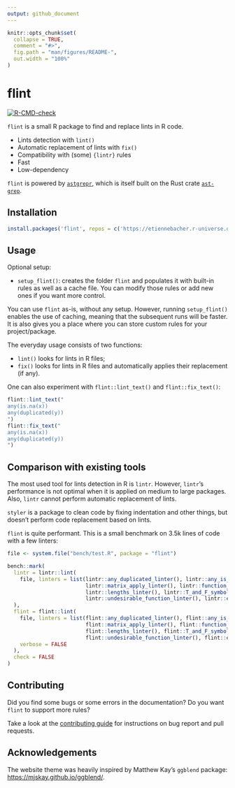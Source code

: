```yaml
---
output: github_document
---
```


<!-- README.md is generated from README.Rmd. Please edit that file -->

```r
knitr::opts_chunk$set(
  collapse = TRUE,
  comment = "#>",
  fig.path = "man/figures/README-",
  out.width = "100%"
)
```

# flint

<!-- badges: start -->
[![R-CMD-check](https://github.com/etiennebacher/flint/actions/workflows/R-CMD-check.yaml/badge.svg)](https://github.com/etiennebacher/flint/actions/workflows/R-CMD-check.yaml)
<!-- badges: end -->


`flint` is a small R package to find and replace lints in R code.

* Lints detection with `lint()`
* Automatic replacement of lints with `fix()`
* Compatibility with (some) `{lintr}` rules
* Fast
* Low-dependency

`flint` is powered by [`astgrepr`](https://github.com/etiennebacher/astgrepr/),
which is itself built on the Rust crate [`ast-grep`](https://ast-grep.github.io/).

## Installation

``` r
install.packages('flint', repos = c('https://etiennebacher.r-universe.dev'))
```

## Usage

Optional setup:

* `setup_flint()`: creates the folder `flint` and populates it with built-in rules
  as well as a cache file. You can modify those rules or add new ones if you
  want more control.
  
You can use `flint` as-is, without any setup. However, running `setup_flint()`
enables the use of caching, meaning that the subsequent runs will be faster. It
is also gives you a place where you can store custom rules for your 
project/package.
  
The everyday usage consists of two functions:

* `lint()` looks for lints in R files;
* `fix()` looks for lints in R files and automatically applies their replacement 
  (if any).
  
One can also experiment with `flint::lint_text()` and `flint::fix_text()`:

```r
flint::lint_text("
any(is.na(x))
any(duplicated(y))
")
flint::fix_text("
any(is.na(x))
any(duplicated(y))
")
```


## Comparison with existing tools

The most used tool for lints detection in R is `lintr`. However, `lintr`'s 
performance is not optimal when it is applied on medium to large packages. Also,
`lintr` cannot perform automatic replacement of lints. 

`styler` is a package to clean code by fixing indentation and other things, but 
doesn't perform code replacement based on lints. 

`flint` is quite performant. This is a small benchmark on 3.5k lines of code with
a few linters:

```r
file <- system.file("bench/test.R", package = "flint")

bench::mark(
  lintr = lintr::lint(
    file, linters = list(lintr::any_duplicated_linter(), lintr::any_is_na_linter(),
                         lintr::matrix_apply_linter(), lintr::function_return_linter(),
                         lintr::lengths_linter(), lintr::T_and_F_symbol_linter(),
                         lintr::undesirable_function_linter(), lintr::expect_length_linter())
  ),
  flint = flint::lint(
    file, linters = list(flint::any_duplicated_linter(), flint::any_is_na_linter(),
                         flint::matrix_apply_linter(), flint::function_return_linter(),
                         flint::lengths_linter(), flint::T_and_F_symbol_linter(),
                         flint::undesirable_function_linter(), flint::expect_length_linter()),
    verbose = FALSE
  ),
  check = FALSE
)
```

## Contributing

Did you find some bugs or some errors in the documentation? Do you want
`flint` to support more rules?

Take a look at the [contributing
guide](https://flint.etiennebacher.com/CONTRIBUTING.html) for
instructions on bug report and pull requests.

## Acknowledgements

The website theme was heavily inspired by Matthew Kay’s `ggblend`
package: <https://mjskay.github.io/ggblend/>.
